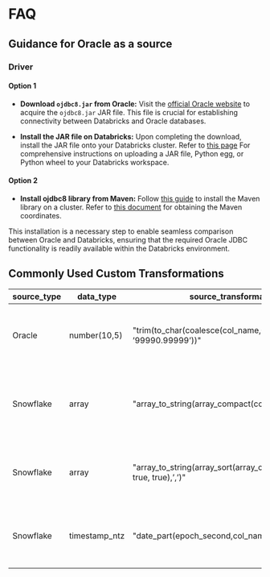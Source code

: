 # FAQ

## Guidance for Oracle as a source

### Driver

#### Option 1

* **Download `ojdbc8.jar` from Oracle:**
Visit the [official Oracle website](https://www.oracle.com/database/technologies/appdev/jdbc-downloads.html) to
acquire the `ojdbc8.jar` JAR file. This file is crucial for establishing connectivity between Databricks and Oracle
databases.

* **Install the JAR file on Databricks:**
Upon completing the download, install the JAR file onto your Databricks cluster. Refer
to [this page](https://docs.databricks.com/en/libraries/cluster-libraries.html)
For comprehensive instructions on uploading a JAR file, Python egg, or Python wheel to your Databricks workspace.

#### Option 2

* **Install ojdbc8 library from Maven:**
Follow [this guide](https://docs.databricks.com/en/libraries/package-repositories.html#maven-or-spark-package) to
install the Maven library on a cluster. Refer
to [this document](https://mvnrepository.com/artifact/com.oracle.database.jdbc/ojdbc8) for obtaining the Maven
coordinates.

This installation is a necessary step to enable seamless comparison between Oracle and Databricks, ensuring that the
required Oracle JDBC functionality is readily available within the Databricks environment.


## Commonly Used Custom Transformations

| source_type | data_type     | source_transformation                                                                                        | target_transformation                                                                 | source_value_example    | target_value_example    | comments                                                                                    |
|-------------|---------------|--------------------------------------------------------------------------------------------------------------|---------------------------------------------------------------------------------------|-------------------------|-------------------------|---------------------------------------------------------------------------------------------|
| Oracle      | number(10,5)  | <CodeBlock language="sql">"trim(to_char(coalesce(col_name,0.0), ’99990.99999’))"</CodeBlock>                 | <CodeBlock language="sql">"cast(coalesce(col_name,0.0) as decimal(10,5))"</CodeBlock> | 1.00                    | 1.00000                 | this can be used for any precision and scale by adjusting accordingly in the transformation |
| Snowflake   | array         | <CodeBlock language="sql">"array_to_string(array_compact(col_name),’,’)"</CodeBlock>                         | <CodeBlock language="sql">"concat_ws(’,’, col_name)"</CodeBlock>                      | [1,undefined,2]         | [1,2]                   | in case of removing "undefined" during migration(converts sparse array to dense array)      |
| Snowflake   | array         | <CodeBlock language="sql">"array_to_string(array_sort(array_compact(col_name), true, true),’,’)"</CodeBlock> | <CodeBlock language="sql">"concat_ws(’,’, col_name)"</CodeBlock>                      | [2,undefined,1]         | [1,2]                   | in case of removing "undefined" during migration and want to sort the array                 |
| Snowflake   | timestamp_ntz | <CodeBlock language="sql">"date_part(epoch_second,col_name)"</CodeBlock>                                     | <CodeBlock language="sql">"unix_timestamp(col_name)"</CodeBlock>                      | 2020-01-01 00:00:00.000 | 2020-01-01 00:00:00.000 | convert timestamp_ntz to epoch for getting a match between Snowflake and data bricks        |


